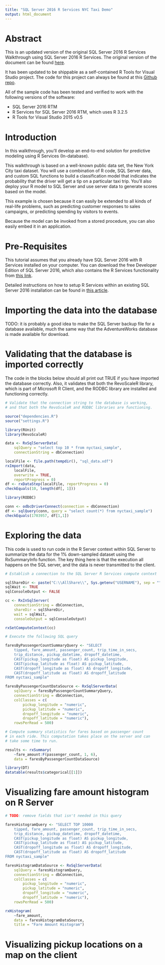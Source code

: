 ```yaml
---
title: "SQL Server 2016 R Services NYC Taxi Demo"
output: html_document
---
```


# Abstract 

This is an updated version of the original SQL Server 2016 R Services Walkthrough using 
SQL Server 2016 R Services. The original version of the document can be found 
[here](https://msdn.microsoft.com/en-us/library/mt612857.aspx).

It has been updated to be shippable as a self-contained R Tools for Visual Studio project.
The code for this project can always be found at this [Github repo](https://github.com/jflam/IgniteDemo).

All of the sample code has been tested and verified to work with the following versions
of the software:

* SQL Server 2016 RTM
* R Services for SQL Server 2016 RTM, which uses R 3.2.5 
* R Tools for Visual Studio 2015 v0.5

# Introduction

In this walkthrough, you'll develop an end-to-end solution for predictive modeling using 
R Services (In-database).

This walkthrough is based on a well-known public data set, the New York City taxi dataset. 
You will use a combination of R code, SQL Server data, and custom SQL functions to build 
a classification model that indicates the probability that the driver will get a tip on a 
particular taxi trip. You'll also deploy your R model to SQL Server and use server data to 
generate scores based on the model.

This example is chosen because it can easily be extended to all kinds of real-life problems, 
such as predicting customer responses to sales campaigns, or predicting spending by visitors 
to events.

Because the model can be invoked from a stored procedure, you can also easily embed it in 
an application.

# Pre-Requisites

This tutorial assumes that you already have SQL Server 2016 with R Services installed on
your computer. You can download the free Developer Edition of SQL Server 2016, which
also contains the R Services functionality from 
[this link](https://www.microsoft.com/en-us/cloud-platform/sql-server-editions-developers).

Detailed instructions on how to setup R Services within an existing SQL Server 2016 
installation can be found in [this article](https://msdn.microsoft.com/en-us/library/mt637136.aspx).

# Importing the data into the database

TODO: it is probably a good idea to make the SQL Server backup file for a database 
available, much the same way that the AdventureWorks database is made available for 
download.


# Validating that the database is imported correctly

The code in the blocks below should all print out TRUE if you have 
imported the database correctly. Also, it validates that both the
RevoScaleR library, which is part of Microsoft R Client, and the 
RODBC library are installed and functioning correctly.

```r

# Validate that the connection string to the database is working,
# and that both the RevoScaleR and RODBC libraries are functioning.

source("dependencies.R")
source("settings.R")

library(RUnit)
library(RevoScaleR)

data <- RxSqlServerData(
    sqlQuery = "select top 10 * from nyctaxi_sample",
    connectionString = dbConnection)

localFile <- file.path(tempdir(), "sql_data.xdf")
rxImport(data, 
    localFile, 
    overwrite = TRUE, 
	reportProgress = 0)
df <- rxDataStep(localFile, reportProgress = 0)
checkEquals(10, length(df[, 1]))

library(RODBC)

conn <- odbcDriverConnect(connection = dbConnection)
df <- sqlQuery(conn, query = "select count(*) from nyctaxi_sample")
checkEquals(1703957, df[1,1])
```

# Exploring the data

This code is used to run code in the R Server context within SQL Server to summarize 
the data for the 1% down-sampled dataset using the RxSummaryInfo function. The key
thing here is that the execution all happens on the SQL server, and the data is 
never transmitted to the client.

```r

# Establish a connection to the SQL Server R Services compute context

sqlShareDir <- paste("C:\\AllShare\\", Sys.getenv("USERNAME"), sep = "")
sqlWait <- TRUE
sqlConsoleOutput <- FALSE

cc <- RxInSqlServer(
    connectionString = dbConnection, 
	shareDir = sqlShareDir,
    wait = sqlWait, 
    consoleOutput = sqlConsoleOutput)

rxSetComputeContext(cc)

# Execute the following SQL query

faresByPassengerCountSummaryQuery <- "SELECT 
	tipped, fare_amount, passenger_count, trip_time_in_secs,
	trip_distance, pickup_datetime, dropoff_datetime, 
	CAST(pickup_longitude as float) AS pickup_longitude, 
	CAST(pickup_latitude as float) AS pickup_latitude, 
	CAST(dropoff_longitude as float) AS dropoff_longitude, 
	CAST(dropoff_latitude as float) AS dropoff_latitude 
FROM nyctaxi_sample"

faresByPassengerCountDataSource <- RxSqlServerData(
    sqlQuery = faresByPassengerCountSummaryQuery,
	connectionString = dbConnection,
    colClasses = c(
        pickup_longitude = "numeric", 
		pickup_latitude = "numeric",
        dropoff_longitude = "numeric", 
        dropoff_latitude = "numeric"),
    rowsPerRead = 500)

# Compute summary statistics for fares based on passenger count
# in each ride. This computation takes place on the server and can
# take some time to run.

results <- rxSummary( 
    ~fare_amount:F(passenger_count, 1, 6), 
    data = faresByPassengerCountDataSource)

library(DT)
datatable(results$categorical[[1]])
```

# Visualizing fare amount histogram on R Server

```r

# TODO: remove fields that isn't needed in this query

faresHistogramQuery <- "SELECT TOP 10000
	tipped, fare_amount, passenger_count, trip_time_in_secs,
	trip_distance, pickup_datetime, dropoff_datetime, 
	CAST(pickup_longitude as float) AS pickup_longitude, 
	CAST(pickup_latitude as float) AS pickup_latitude, 
	CAST(dropoff_longitude as float) AS dropoff_longitude, 
	CAST(dropoff_latitude as float) AS dropoff_latitude 
FROM nyctaxi_sample"

faresHistogramDataSource <- RxSqlServerData(
    sqlQuery = faresHistogramQuery,
	connectionString = dbConnection,
    colClasses = c(
        pickup_longitude = "numeric", 
		pickup_latitude = "numeric",
        dropoff_longitude = "numeric", 
        dropoff_latitude = "numeric"),
    rowsPerRead = 500)

rxHistogram(
    ~fare_amount, 
    data = faresHistogramDataSource, 
    title = "Fare Amount Histogram")

```

# Visualizing pickup locations on a map on the client
